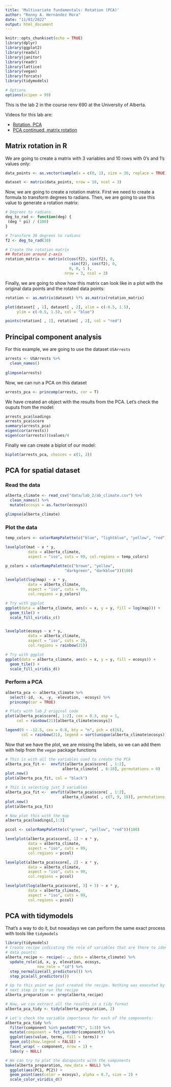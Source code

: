 ```yaml
---
title: 'Multivariate fundamentals: Rotation (PCA)'
author: "Ronny A. Hernández Mora"
date: "11/01/2022"
output: html_document
---
```


```r
knitr::opts_chunk$set(echo = TRUE)
library(dplyr)
library(ggplot2)
library(readxl)
library(janitor)
library(readr)
library(lattice)
library(vegan)
library(forcats)
library(tidymodels)

# Options
options(scipen = 99)
```

This is the lab 2 in the course renv 690 at the University of Alberta.

Videos for this lab are:

 - [Rotation, PCA](https://www.youtube.com/watch?v=LN2guRwT75k)
 - [PCA continued, matrix rotation](https://www.youtube.com/watch?v=GkHIV4mQcTs)

## Matrix rotation in R

We are going to create a matrix with 3 variables and 10 rows with 0's and 1's
values only:
```r
data_points <- as.vector(sample(x = c(0, 1), size = 30, replace = TRUE))

dataset <- matrix(data_points, nrow = 10, ncol = 3)
```

Now, we are going to create a rotation matrix. First we need to create a formula
to transform degrees to radians. Then, we are going to use this value to
generate a rotation matrix:
```r
# Degrees to radians
deg_to_rad <- function(deg) {
 (deg * pi) / (180)
}

# Transform 30 degrees to radians
f2 <- deg_to_rad(30)

# Create the rotation matrix
## Rotation around z-axis
rotation_matrix <- matrix(c(cos(f2), sin(f2), 0, 
                            -sin(f2), cos(f2), 0,
                            0, 0, 1 ),
                          nrow = 3, ncol = 3)
```

Finally, we are going to show how this matrix can look like in a plot with the
original data points and the rotated data points:
```r
rotation <- as.matrix(dataset) %*% as.matrix(rotation_matrix)

plot(dataset[ , 1], dataset[ , 2], xlim = c(-0.5, 1.5), 
     ylim = c(-0.5, 1.5), col = "blue")

points(rotation[ , 1], rotation[ , 2], col = "red")
```

## Principal component analysis

For this example, we are going to use the dataset `USArrests`
```r
arrests <- USArrests %>% 
  clean_names()
  
glimpse(arrests)
```

Now, we can run a PCA on this dataset
```r
arrests_pca <- princomp(arrests, cor = T)
```

We have created an object with the results from the PCA. Let's check the ouputs
from the model:
```r
arrests_pca$loadings
arrests_pca$score
summary(arrests_pca)
eigen(cor(arrests))
eigen(cor(arrests))$values/4
```

Finally we can create a biplot of our model:
```r
biplot(arrests_pca, choices = c(1, 2))
```

## PCA for spatial dataset

### Read the data

```r
alberta_climate <- read_csv("data/lab_2/ab_climate.csv") %>% 
  clean_names() %>% 
  mutate(ecosys = as.factor(ecosys))

glimpse(alberta_climate)
```

### Plot the data

```r
temp_colors <- colorRampPalette(c("blue", "lightblue", "yellow", "red"))(100)

levelplot(mat ~ x * y,
          data = alberta_climate,
          aspect = "iso", cuts = 99, col.regions = temp_colors)

p_colors = colorRampPalette(c("brown", "yellow", 
                          "darkgreen", "darkblue"))(100)

levelplot(log(map) ~ x * y,
          data = alberta_climate,
          aspect = "iso", cuts = 99, 
          col.regions = p_colors)

# Try with ggplot
ggplot(data = alberta_climate, aes(x = x, y = y, fill = log(map))) +
  geom_tile() +
  scale_fill_viridis_c()


levelplot(ecosys ~ x * y,
          data = alberta_climate,
          aspect = "iso", cuts = 20,
          col.regions = rainbow(21))

# Try with ggplot
ggplot(data = alberta_climate, aes(x = x, y = y, fill = ecosys)) +
  geom_tile() +
  scale_fill_viridis_d()
```

### Perform a PCA

```r
alberta_pca <- alberta_climate %>% 
  select(-id, -x, -y, -elevation, -ecosys) %>% 
  princomp(cor = TRUE)

# Plots with lab_2 original code
plot(alberta_pca$score[, 1:2], cex = 0.3, asp = 1, 
     col = rainbow(21)[alberta_climate$ecosys])

legend(9 ~ -12.5, cex = 0.8, bty = "n", pch = c(16),
       col = rainbow(21), legend = sort(unique(alberta_climate$ecosys)))
```

Now that we have the plot, we are missing the labels, so we can add them with
help from the `vegan` package functions

```r
# This is with all the variables used to create the PCA
alberta_pca_fit <-  envfit(alberta_pca$score[ , 1:2],
                         alberta_climate[ , 6:18], permutations = 0)
plot.new()
plot(alberta_pca_fit, col = "black")

# This is selecting just 3 variables
alberta_pca_fit <-  envfit(alberta_pca$score[ , 1:2],
                         alberta_climate[ , c(7, 9, 18)], permutations = 0)
plot.new()
plot(alberta_pca_fit)

# Now plot this with the map
alberta_pca$loadings[,1:3]

pccol <- colorRampPalette(c("green", "yellow", "red"))(100)

levelplot(alberta_pca$score[, 1] ~ x * y,
          data = alberta_climate,
          aspect = "iso", cuts = 99,
          col.regions = pccol)

levelplot(alberta_pca$score[, 2] ~ x * y,
          data = alberta_climate,
          aspect = "iso", cuts = 99,
          col.regions = pccol)

levelplot(log(alberta_pca$score[, 3] + 3) ~ x * y,
          data = alberta_climate,
          aspect = "iso", cuts = 99,
          col.regions = pccol)
```

## PCA with tidymodels

That's a way to do it, but nowadays we can perform the same exact process with
tools like `tidymodels`

```r
library(tidymodels)
# Create recipe indicating the role of variables that are there to identify 
# data points:
alberta_recipe <- recipe(~ ., data = alberta_climate) %>% 
  update_role(id, x, y, elevation, ecosys,
              new_role = "id") %>% 
  step_normalize(all_predictors()) %>%
  step_pca(all_predictors())

# Up to this point we just created the recipe. Nothing was executed by R. So the
# next step is to run the recipe
alberta_preparation <- prep(alberta_recipe)

# Now, we can extract all the results in a tidy format
alberta_pca_tidy <- tidy(alberta_preparation, 2)

# Let's check the variable importance for each of the components:
alberta_pca_tidy %>% 
  filter(component %in% paste0("PC", 1:3)) %>% 
  mutate(component = fct_inorder(component)) %>% 
  ggplot(aes(value, terms, fill = terms)) +
  geom_col(show.legend = FALSE) +
  facet_wrap( ~ component, nrow = 1) +
  labs(y ~ NULL)

# We can try to plot the datapoints with the components
bake(alberta_preparation, new_data = NULL) %>% 
  ggplot(aes(PC1, PC2)) +
  geom_point(aes(color = ecosys), alpha = 0.7, size = 2) +
  scale_color_viridis_d()
```




